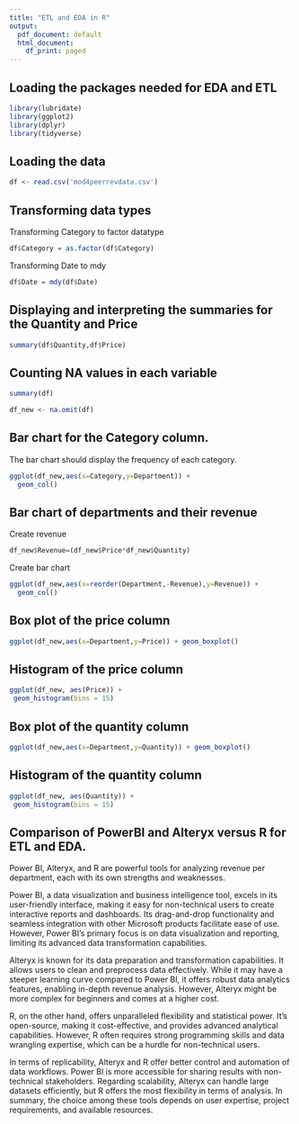 ```yaml
---
title: "ETL and EDA in R"
output:
  pdf_document: default
  html_document:
    df_print: paged
---
```



## Loading the packages needed for EDA and ETL

```r
library(lubridate)
library(ggplot2)
library(dplyr)
library(tidyverse)
```

## Loading the data

```r
df <- read.csv('mod4peerrevdata.csv')
```

## Transforming data types

Transforming Category to factor datatype

```r
df$Category = as.factor(df$Category)
```

Transforming Date to mdy

```r
df$Date = mdy(df$Date)
```

## Displaying and interpreting the summaries for the Quantity and Price 

```r
summary(df$Quantity,df$Price)
```

## Counting NA values in each variable

```r
summary(df)
```

```r
df_new <- na.omit(df)
```

## Bar chart for the Category column. 

The bar chart should display the frequency of each category. 

```r
ggplot(df_new,aes(x=Category,y=Department)) + 
  geom_col() 
```

## Bar chart of departments and their revenue 

Create revenue

```r
df_new$Revenue=(df_new$Price*df_new$Quantity)
```

Create bar chart

```r
ggplot(df_new,aes(x=reorder(Department,-Revenue),y=Revenue)) + 
  geom_col()
```



## Box plot of the price column
```r
ggplot(df_new,aes(x=Department,y=Price)) + geom_boxplot()
```

## Histogram of the price column
```r
ggplot(df_new, aes(Price)) +
 geom_histogram(bins = 15)
```

## Box plot of the quantity column
```r
ggplot(df_new,aes(x=Department,y=Quantity)) + geom_boxplot()
```

## Histogram of the quantity column
```r
ggplot(df_new, aes(Quantity)) +
 geom_histogram(bins = 15)
```

## Comparison of PowerBI and Alteryx versus R for ETL and EDA. 

Power BI, Alteryx, and R are powerful tools for analyzing revenue per department, each with its own strengths and weaknesses.

Power BI, a data visualization and business intelligence tool, excels in its user-friendly interface, making it easy for non-technical users to create interactive reports and dashboards. Its drag-and-drop functionality and seamless integration with other Microsoft products facilitate ease of use. However, Power BI's primary focus is on data visualization and reporting, limiting its advanced data transformation capabilities.

Alteryx is known for its data preparation and transformation capabilities. It allows users to clean and preprocess data effectively. While it may have a steeper learning curve compared to Power BI, it offers robust data analytics features, enabling in-depth revenue analysis. However, Alteryx might be more complex for beginners and comes at a higher cost.

R, on the other hand, offers unparalleled flexibility and statistical power. It's open-source, making it cost-effective, and provides advanced analytical capabilities. However, R often requires strong programming skills and data wrangling expertise, which can be a hurdle for non-technical users.

In terms of replicability, Alteryx and R offer better control and automation of data workflows. Power BI is more accessible for sharing results with non-technical stakeholders. Regarding scalability, Alteryx can handle large datasets efficiently, but R offers the most flexibility in terms of analysis. In summary, the choice among these tools depends on user expertise, project requirements, and available resources.
